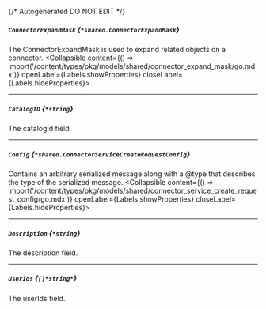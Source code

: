 {/* Autogenerated DO NOT EDIT  */}

##### `ConnectorExpandMask` *{`*shared.ConnectorExpandMask`}*
The ConnectorExpandMask is used to expand related objects on a connector.
<Collapsible content={() => import('/content/types/pkg/models/shared/connector_expand_mask/go.mdx')} openLabel={Labels.showProperties} closeLabel={Labels.hideProperties}>
</Collapsible>

---
##### `CatalogID` *{`*string`}*
The catalogId field.

---
##### `Config` *{`*shared.ConnectorServiceCreateRequestConfig`}*
Contains an arbitrary serialized message along with a \@type that describes the type of the serialized message.
<Collapsible content={() => import('/content/types/pkg/models/shared/connector_service_create_request_config/go.mdx')} openLabel={Labels.showProperties} closeLabel={Labels.hideProperties}>
</Collapsible>

---
##### `Description` *{`*string`}*
The description field.

---
##### `UserIds` *{`[]*string*`}*
The userIds field.


